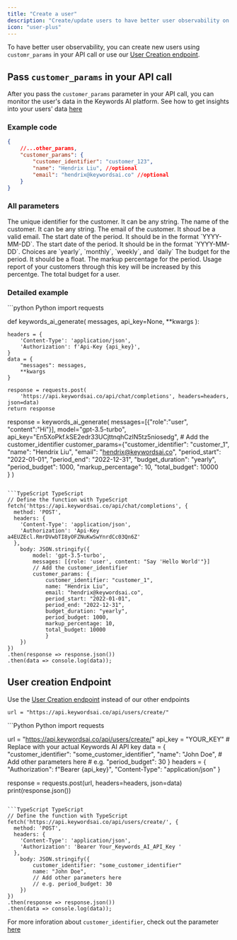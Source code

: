 ```yaml
---
title: "Create a user"
description: "Create/update users to have better user observability on Keywords AI" 
icon: "user-plus"
---
```


To have better user observability, you can create new users using `customr_params` in your API call or use our [User Creation endpoint](/api-endpoints/async-endpoints/user-creation-endpoint).

## Pass `customer_params` in your API call
After you pass the `customer_params` parameter in your API call, you can monitor the user's data in the Keywords AI platform. 
See how to get insights into your users' data [here](/features/user/user-data)

### Example code
```json
{
    //...other_params,
    "customer_params": {
        "customer_identifier": "customer_123",
        "name": "Hendrix Liu", //optional
        "email": "hendrix@keywordsai.co" //optional
    }
}

```

### All parameters

<ParamField path="customer_identifier" type="string" required>
The unique identifier for the customer. It can be any string.
</ParamField>

<ParamField path="name" type="string">
The name of the customer. It can be any string.
</ParamField>

<ParamField path="email" type="string">
The email of the customer. It shoud be a valid email.
</ParamField>

<ParamField path="period_start" type="string">
The start date of the period. It should be in the format `YYYY-MM-DD`.
</ParamField>

<ParamField path="period_end" type="string">
The start date of the period. It should be in the format `YYYY-MM-DD`.
</ParamField>

<ParamField path="budget_duration" type="string">
Choices are `yearly`, `monthly`, `weekly`, and `daily`
</ParamField>

<ParamField path="period_budget" type="float">
The budget for the period. It should be a float.
</ParamField>

<ParamField path="markup_percentage" type="float">
The markup percentage for the period. Usage report of your customers through this key will be increased by this percentge.
</ParamField>

<ParamField path="total_budget" type="float">
The total budget for a user.
</ParamField>


### Detailed example
<CodeGroup>
```python Python
import requests

def  keywords_ai_generate( 
                messages, 
                api_key=None,
                **kwargs
                ):

    headers = {
        'Content-Type': 'application/json',
        'Authorization': f'Api-Key {api_key}',
    }
    data = {
        "messages": messages,
        **kwargs
    }
        
    response = requests.post(
        'https://api.keywordsai.co/api/chat/completions', headers=headers, json=data)
    return response

response = keywords_ai_generate(
    messages=[{"role":"user", "content":"Hi"}], 
    model="gpt-3.5-turbo", 
    api_key="En5XoPkf.kSE2edr33UCjttnqhCzlN5tz5niosedg",
    # Add the customer_identifier
    customer_params={"customer_identifier": "customer_1",
                     "name": "Hendrix Liu",
                     "email": "hendrix@keywordsai.co",
                     "period_start": "2022-01-01",
                     "period_end": "2022-12-31",
                     "budget_duration": "yearly",
                     "period_budget": 1000,
                     "markup_percentage": 10,
                     "total_budget": 10000                     
                     }
    )
```

```TypeScript TypeScript
// Define the function with TypeScript
fetch('https://api.keywordsai.co/api/chat/completions', {
  method: 'POST',
  headers: {
    'Content-Type': 'application/json',
    'Authorization': 'Api-Key a4EUZEcl.RmrDVwbTI8yOFZNuKwSwYnrdCc03Qn6Z'
  },
    body: JSON.stringify({
        model: 'gpt-3.5-turbo',
        messages: [{role: 'user', content: "Say 'Hello World'"}]
        // Add the customer_identifier
        customer_params: {
            customer_identifier: "customer_1",
            name: "Hendrix Liu",
            email: "hendrix@keywordsai.co",
            period_start: "2022-01-01",
            period_end: "2022-12-31",
            budget_duration: "yearly",
            period_budget: 1000,
            markup_percentage: 10,
            total_budget: 10000
            }
    })
})
.then(response => response.json())
.then(data => console.log(data));
```
</CodeGroup>




## User creation Endpoint
<Note>Use the [User Creation endpoint](/api-endpoints/async-endpoints/user-creation-endpoint) instead of our other endpoints</Note>
```
url = "https://api.keywordsai.co/api/users/create/"
```
<CodeGroup>
```Python Python
import requests

url = "https://api.keywordsai.co/api/users/create/"
api_key = "YOUR_KEY" # Replace with your actual Keywords AI API key
data = {
    "customer_identifier": "some_customer_identifier",
    "name": "John Doe",
    # Add other parameters here 
    # e.g. "period_budget": 30
}
headers = {
    "Authorization": f"Bearer {api_key}",
    "Content-Type": "application/json"
}

response = requests.post(url, headers=headers, json=data)
print(response.json())

```

```TypeScript TypeScript
// Define the function with TypeScript
fetch('https://api.keywordsai.co/api/users/create/', {
  method: 'POST',
  headers: {
    'Content-Type': 'application/json',
    'Authorization': 'Bearer Your_Keywords_AI_API_Key '
  },
    body: JSON.stringify({
        customer_identifier: "some_customer_identifier"
        name: "John Doe",
        // Add other parameters here 
        // e.g. period_budget: 30
    })
})
.then(response => response.json())
.then(data => console.log(data));
```
</CodeGroup>

For more inforation about `customer_identifier`, check out the parameter [here](/features/generation/customer-identifier)

